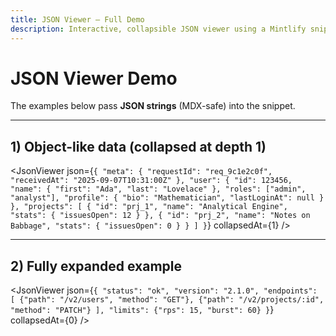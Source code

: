 ```yaml
---
title: JSON Viewer — Full Demo
description: Interactive, collapsible JSON viewer using a Mintlify snippet.
---
```



# JSON Viewer Demo

The examples below pass **JSON strings** (MDX-safe) into the snippet.

---

## 1) Object-like data (collapsed at depth 1)

<JsonViewer json={`{
  "meta": { "requestId": "req_9c1e2c0f", "receivedAt": "2025-09-07T10:31:00Z" },
  "user": {
    "id": 123456,
    "name": { "first": "Ada", "last": "Lovelace" },
    "roles": ["admin", "analyst"],
    "profile": { "bio": "Mathematician", "lastLoginAt": null }
  },
  "projects": [
    { "id": "prj_1", "name": "Analytical Engine", "stats": { "issuesOpen": 12 } },
    { "id": "prj_2", "name": "Notes on Babbage", "stats": { "issuesOpen": 0 } }
  ]
}`} collapsedAt={1} />

---

## 2) Fully expanded example

<JsonViewer json={`{
  "status": "ok",
  "version": "2.1.0",
  "endpoints": [
    {"path": "/v2/users", "method": "GET"},
    {"path": "/v2/projects/:id", "method": "PATCH"}
  ],
  "limits": {"rps": 15, "burst": 60}
}`} collapsedAt={0} />
